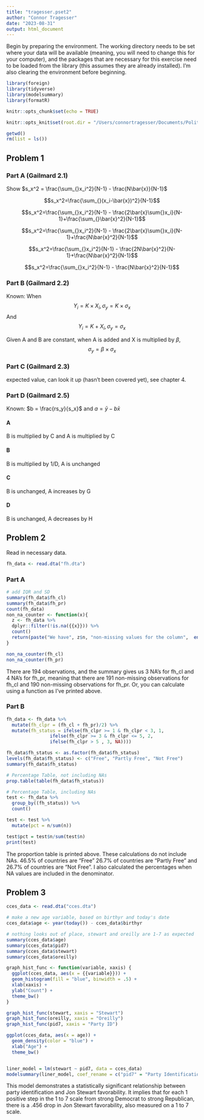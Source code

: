 ```yaml
---
title: "tragesser.pset2"
author: "Connor Tragesser"
date: "2023-08-31"
output: html_document
---
```


Begin by preparing the environment. The working directory needs to be set where your data will be available (meaning, you will need to change this for your computer), and the packages that are necessary for this exercise need to be loaded from the library (this assumes they are already installed). I'm also clearing the environment before beginning. 

```r
library(foreign)
library(tidyverse)
library(modelsummary)
library(formatR)

knitr::opts_chunk$set(echo = TRUE)

knitr::opts_knit$set(root.dir = "/Users/connortragesser/Documents/Political Science Coursework Readings/Quant 1/Problem Set 2/")

getwd()
rm(list = ls()) 

```

## Problem 1

### Part A (Gailmard 2.1)

Show  $s_x^2 = \frac{\sum_{}x_i^2}{N-1} - \frac{N\bar{x}}{N-1}$

$$s_x^2=\frac{\sum_{}(x_i-\bar{x})^2}{N-1}$$

$$s_x^2=\frac{\sum_{}x_i^2}{N-1} - \frac{2\bar{x}\sum{}x_i}{N-1}+\frac{\sum_{}\bar{x}^2}{N-1}$$

$$s_x^2=\frac{\sum_{}x_i^2}{N-1} - \frac{2\bar{x}\sum{}x_i}{N-1}+\frac{N\bar{x}^2}{N-1}$$

$$s_x^2=\frac{\sum_{}x_i^2}{N-1} - \frac{2N\bar{x}^2}{N-1}+\frac{N\bar{x}^2}{N-1}$$

$$s_x^2=\frac{\sum_{}x_i^2}{N-1} - \frac{N\bar{x}^2}{N-1}$$

### Part B (Gailmard 2.2)

Known: When $$Y_i = K \times X_i,  \sigma_y = K \times \sigma_x$$ And $$Y_i = K + X_i,  \sigma_y = \sigma_x$$

Given A and B are constant, when A is added and X is multiplied by $\beta$, $$\sigma_y = \beta \times \sigma_x$$

### Part C (Gailmard 2.3)

expected value, can look it up (hasn't been covered yet), see chapter 4.

### Part D (Gailmard 2.5)

Known: $b = \frac{rs_y}{s_x}$ and $a = \bar{y} - b\bar{x}$

#### A
B is multiplied by C and A is multiplied by C

#### B
B is multiplied by 1/D, A is unchanged

#### C
B is unchanged, A increases by G

#### D
B is unchanged, A decreases by H


## Problem 2

Read in necessary data.

```r

fh_data <- read.dta("fh.dta")

```


### Part A
```r
# add IQR and SD
summary(fh_data$fh_cl)
summary(fh_data$fh_pr)
count(fh_data)
non_na_counter <- function(x){
  z <- fh_data %>% 
  dplyr::filter(!is.na({{x}})) %>% 
  count()
  return(paste("We have", z$n, "non-missing values for the column",  enexpr(x)))
}

non_na_counter(fh_cl)
non_na_counter(fh_pr)

```

There are 194 observations, and the summary gives us 3 NA's for fh_cl and 4 NA's for fh_pr, meaning that there are 191 non-missing observations for fh_cl and 190 non-missing observations for fh_pr. Or, you can calculate using a function as I've printed above.

### Part B

```r

fh_data <- fh_data %>% 
  mutate(fh_clpr = (fh_cl + fh_pr)/2) %>% 
  mutate(fh_status = ifelse(fh_clpr >= 1 & fh_clpr < 3, 1, 
                ifelse(fh_clpr >= 3 & fh_clpr <= 5, 2,
                ifelse(fh_clpr > 5 , 3, NA))))

fh_data$fh_status <- as.factor(fh_data$fh_status)
levels(fh_data$fh_status) <- c("Free", "Partly Free", "Not Free")
summary(fh_data$fh_status)

# Percentage Table, not including NAs
prop.table(table(fh_data$fh_status))

# Percentage Table, including NAs
test <- fh_data %>% 
  group_by((fh_status)) %>% 
  count()

test <- test %>% 
  mutate(pct = n/sum(n))

test$pct = test$n/sum(test$n)
print(test)

```

The proportion table is printed above. These calculations do not include NAs. 46.5% of countries are "Free" 26.7% of countries are "Partly Free" and 26.7% of countries are "Not Free". I also calculated the percentages when NA values are included in the denominator.

## Problem 3


```r
cces_data <- read.dta("cces.dta")

# make a new age variable, based on birthyr and today's date
cces_data$age <- year(today()) - cces_data$birthyr

# nothing looks out of place, stewart and oreilly are 1-7 as expected 
summary(cces_data$age)
summary(cces_data$pid7)
summary(cces_data$stewart)
summary(cces_data$oreilly)

graph_hist_func <- function(variable, xaxis) {
  ggplot(cces_data, aes(x = {{variable}})) + 
  geom_histogram(fill = "blue", binwidth = .5) +
  xlab(xaxis) +
  ylab("Count") +  
  theme_bw()
}

graph_hist_func(stewart, xaxis = "Stewart")
graph_hist_func(oreilly, xaxis = "Oreilly")
graph_hist_func(pid7, xaxis = "Party ID")

ggplot(cces_data, aes(x = age)) + 
  geom_density(color = "blue") +
  xlab("Age") + 
  theme_bw()


liner_model = lm(stewart ~ pid7, data = cces_data)
modelsummary(liner_model, coef_rename = c("pid7" = "Party Identification"), stars = TRUE)

```

This model demonstrates a statistically significant relationship between party identification and Jon Stewart favorability. It implies that for each 1 positive step in the 1 to 7 scale from strong Democrat to strong Republican, there is a .456 drop in Jon Stewart favorability, also measured on a 1 to 7 scale.
